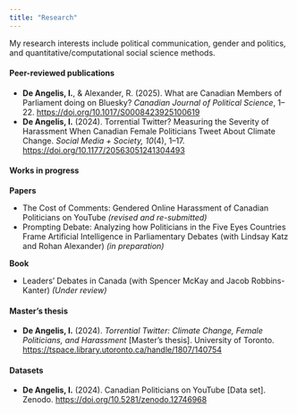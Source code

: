 ```yaml
---
title: "Research"
---
```


My research interests include political communication, gender and politics, and quantitative/computational social science methods.

#### Peer-reviewed publications 

<div style="text-align: left"> 
- **De Angelis, I.**, & Alexander, R. (2025). What are Canadian Members of Parliament doing on Bluesky? *Canadian Journal of Political Science*, 1–22. [https://doi.org/10.1017/S0008423925100619](https://doi.org/10.1017/S0008423925100619) 
- **De Angelis, I.** (2024). Torrential Twitter? Measuring the Severity of Harassment When Canadian Female Politicians Tweet About Climate Change. *Social Media + Society, 10*(4), 1–17. [https://doi.org/10.1177/20563051241304493](https://doi.org/10.1177/20563051241304493)  

</div>

#### Works in progress
**Papers**  
<div style="text-align: left">

- The Cost of Comments: Gendered Online Harassment of Canadian Politicians on YouTube *(revised and re-submitted)*  
- Prompting Debate: Analyzing how Politicians in the Five Eyes Countries Frame Artificial Intelligence in Parliamentary Debates (with Lindsay Katz and Rohan Alexander) *(in preparation)*

</div>

**Book**
<div style="text-align: left">
- Leaders' Debates in Canada (with Spencer McKay and Jacob Robbins-Kanter) *(Under review)*
</div>

#### Master's thesis

<div style="text-align: left"> -  **De Angelis, I.** (2024). *Torrential Twitter: Climate Change, Female Politicians, and Harassment* [Master’s thesis]. University of Toronto. [https://tspace.library.utoronto.ca/handle/1807/140754](https://tspace.library.utoronto.ca/handle/1807/140754)


#### Datasets
<div style="text-align: left"> 
- **De Angelis, I.** (2024). Canadian Politicians on YouTube \[Data set\].  Zenodo. [https://doi.org/10.5281/zenodo.12746968](https://doi.org/10.5281/zenodo.12746968)</div>
</div>
